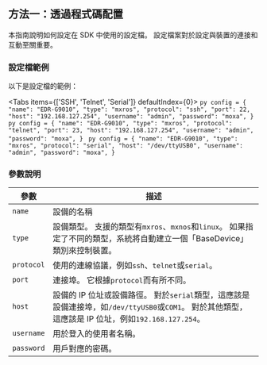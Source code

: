 ## 方法一：透過程式碼配置

本指南說明如何設定在 SDK 中使用的設定檔。 設定檔案對於設定與裝置的連接和互動至關重要。

### 設定檔範例

以下是設定檔的範例：

<Tabs items={['SSH', 'Telnet', 'Serial']} defaultIndex={0}>
  <Tab>
    ```py
    config = {
      "name": "EDR-G9010",
      "type": "mxros",
      "protocol": "ssh",
      "port": 22,
      "host": "192.168.127.254",
      "username": "admin",
      "password": "moxa",
}
    ```
  </Tab>
  <Tab>
    ```py
    config = {
      "name": "EDR-G9010",
      "type": "mxros",
      "protocol": "telnet",
      "port": 23,
      "host": "192.168.127.254",
      "username": "admin",
      "password": "moxa",
}
    ```
  </Tab>
  <Tab>
    ```py
    config = {
      "name": "EDR-G9010",
      "type": "mxros",
      "protocol": "serial",
      "host": "/dev/ttyUSB0",
      "username": "admin",
      "password": "moxa",
}
    ```
  </Tab>
</Tabs>

### 參數說明

| 參數 | 描述 |
|-----------|-------------|
| `name`    | 設備的名稱 |
| `type`    | 設備類型。 支援的類型有`mxros`、`mxnos`和`linux`。 如果指定了不同的類型，系統將自動建立一個「BaseDevice」類別來控制裝置。 |
| `protocol`| 使用的連線協議，例如`ssh`、`telnet`或`serial`。 |
| `port`    | 連接埠。 它根據`protocol`而有所不同。 |
| `host`    | 設備的 IP 位址或設備路徑。 對於`serial`類型，這應該是設備連接埠，如`/dev/ttyUSB0`或`COM1`。 對於其他類型，這應該是 IP 位址，例如`192.168.127.254`。 |
| `username`| 用於登入的使用者名稱。 |
| `password`| 用戶對應的密碼。 |Configuration from code


